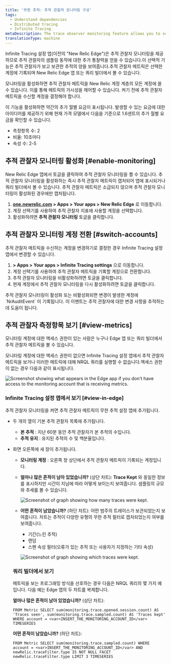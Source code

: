 ```yaml
---
title: '무한 추적: 추적 관찰자 모니터링 구성'
tags:
  - Understand dependencies
  - Distributed tracing
  - Infinite Tracing
metaDescription: The trace observer monitoring feature allows you to see if New Relic is handling your traces as you expect.
translationType: machine
---
```





Infinite Tracing 설정 앱(이전의 "New Relic Edge")은 추적 관찰자 모니터링을 제공하므로 추적 관찰자의 샘플링 동작에 대한 추가 통찰력을 얻을 수 있습니다.이 선택적 기능은 추적 관찰자가 보고 보관한 추적의 양을 보여줍니다.추적 관찰자 메트릭은 선택한 계정에 기록되며 New Relic Edge 앱 또는 쿼리 빌더에서 볼 수 있습니다.

모니터링을 활성화하면 추적 관찰자 메트릭을 New Relic 계정 계층의 모든 계정에 쓸 수 있습니다. 이를 통해 메트릭의 가시성을 제어할 수 있습니다. 켜기 전에 추적 관찰자 메트릭을 수신할 계정을 결정해야 합니다.

<Callout variant="tip">
  이 기능을 활성화하면 약간의 추가 월별 요금이 표시됩니다. 발생할 수 있는 요금에 대한 아이디어를 제공하기 위해 현재 가격 모델에서 다음을 기준으로 1.6센트의 추가 월별 요금을 확인할 수 있습니다.

  * 측정항목 수: 2
  * 비율: 10초마다
  * 속성 수: 2-5
</Callout>

## 추적 관찰자 모니터링 활성화 [#enable-monitoring]

New Relic Edge 앱에서 토글을 클릭하여 추적 관찰자 모니터링을 켤 수 있습니다. 추적 관찰자 모니터링을 활성화하는 즉시 추적 관찰자 메트릭이 캡처되어 앱에 표시되거나 쿼리 빌더에서 볼 수 있습니다. 추적 관찰자 메트릭은 소급되지 않으며 추적 관찰자 모니터링이 활성화된 경우에만 캡처됩니다.

1. **[one.newrelic.com](https://one.newrelic.com/all-capabilities) > Apps > Your apps > New Relic Edge** 로 이동합니다.
2. 계정 선택기를 사용하여 추적 관찰자 지표에 사용할 계정을 선택합니다.
3. 활성화하려면 **추적 관찰자 모니터링** 토글을 클릭합니다.

## 추적 관찰자 모니터링 계정 전환 [#switch-accounts]

추적 관찰자 메트릭을 수신하는 계정을 변경하기로 결정한 경우 Infinite Tracing 설정 앱에서 변경할 수 있습니다.

1. **> Apps > Your apps > Infinite Tracing settings** 으로 이동합니다.
2. 계정 선택기를 사용하여 추적 관찰자 메트릭을 기록할 계정으로 전환합니다.
3. 추적 관찰자 모니터링을 비활성화하려면 토글을 클릭합니다.
4. 현재 계정에서 추적 관찰자 모니터링을 다시 활성화하려면 토글을 클릭합니다.

<Callout variant="tip">
  추적 관찰자 모니터링이 활성화 또는 비활성화되면 변경이 발생한 계정에 `NrAuditEvent` 이 기록됩니다. 이 이벤트는 추적 관찰자에 대한 변경 사항을 추적하는 데 도움이 됩니다.
</Callout>

## 추적 관찰자 측정항목 보기 [#view-metrics]

모니터링 계정에 대한 액세스 권한이 있는 사람은 누구나 Edge 앱 또는 쿼리 빌더에서 추적 관찰자 메트릭을 볼 수 있습니다.

모니터링 계정에 대한 액세스 권한이 없으면 Infinite Tracing 설정 앱에서 추적 관찰자 메트릭을 보거나 이러한 메트릭에 대해 NRQL 쿼리를 실행할 수 없습니다.액세스 권한이 없는 경우 다음과 같이 표시됩니다.

<img
  title="trace_observer_monitoring_no_access.png"
  alt="Screenshot showing what appears in the Edge app if you don't have access to the monitoring account that is receiving metrics."
  src={traceObserverMonitoringNoAccess}
/>

### Infinite Tracing 설정 앱에서 보기 [#view-in-edge]

추적 관찰자 모니터링을 켜면 추적 관찰자 메트릭이 무한 추적 설정 앱에 추가됩니다.

* 두 개의 열이 기본 추적 관찰자 목록에 추가됩니다.

  * **본 추적** : 지난 60분 동안 추적 관찰자가 본 추적의 수입니다.
  * **추적 유지** : 유지된 추적의 수 및 백분율입니다.

* 화면 오른쪽에 새 창이 추가됩니다.

  * **모니터링 계정** : 오른쪽 창 상단에서 추적 관찰자 메트릭이 기록되는 계정입니다.

  * **얼마나 많은 흔적이 남아 있었습니까?** (상단 차트): **Trace Kept** 와 동일한 정보를 표시하지만 시간이 지남에 따라 어떻게 보이는지 보여줍니다. 샘플링의 규모와 추세를 볼 수 있습니다.

    <img
      title="how_many_traces_kept.png"
      alt="Screenshot of graph showing how many traces were kept."
      src={howManyTracesKept}
    />

  * **어떤 흔적이 남았습니까?** (하단 차트): 어떤 범주의 트레이스가 보관되었는지 보여줍니다. 차트는 추적이 다양한 유형의 무한 추적 필터로 캡처되었는지 여부를 보여줍니다.

    * 기간(느린 추적)
    * 랜덤
    * 스팬 속성 필터(오류가 있는 추적 또는 사용자가 지정하는 기타 속성)

    <img
      title="which_traces_kept.png"
      alt="Screenshot of graph showing which traces were kept."
      src={whichTracesKept}
    />

  ### 쿼리 빌더에서 보기

  메트릭을 보는 프로그래밍 방식을 선호하는 경우 다음은 NRQL 쿼리의 몇 가지 예입니다. 다음 예는 Edge 앱의 두 차트를 복제합니다.

  **얼마나 많은 흔적이 남아 있었습니까?** (상단 차트):

  ```
  FROM Metric SELECT sum(monitoring.trace.opened.session.count) AS 'Traces seen', sum(monitoring.trace.sampled.count) AS 'Traces kept' WHERE account = <var>INSERT_THE_MONITORING_ACCOUNT_ID</var> TIMESERIES
  ```

  **어떤 흔적이 남았습니까?** (하단 차트):

  ```
  FROM Metric SELECT sum(monitoring.trace.sampled.count) WHERE account = <var>INSERT_THE_MONITORING_ACCOUNT_ID</var> AND newRelic.traceFilter.type IS NOT NULL FACET newRelic.traceFilter.type LIMIT 3 TIMESERIES
  ```